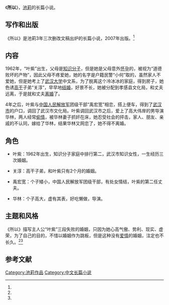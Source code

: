 {{Infobox book 
| 图像      = <!-- [[File:|200px]] -->
| 图像说明  = 
| 书名      = 《所以》
| 作者      = [[池莉|池莉]]
| 原名      = 
| 译者      = 
| 插图      = 
| 封面设计  = 
| 出版地    = 北京市
| 语言      = 简体中文
| 系列      = 
| 题材      = 
| 类型      = 长篇小说
| 出版者    = 人民文学出版社
| 出版日期  = 2007年2月1日
| 中文版    = 
| 媒介      = 印刷（平装书）
| 页数      = 278
| 开本      = 
| isbn      = 9787020060139
| oclc      = 
| 杜威十进制图书分类法= 
| 美国国会图书馆图书分类法= 
| 上一部作品= 
| 下一部作品= 
| 引用      = 
| 被引用    = 
}}

《'''所以'''》，[[池莉|池莉]]的长篇小说。

==写作和出版==
《所以》是池莉3年三次删改文稿出炉的长篇小说，2007年出版。<ref name="bee" />

==内容==
1962年，“叶紫”出生，父母是[[知识分子|知识分子]]，但是她是父母意外[[怀孕|怀孕]]的，被视为“道德败坏的产物”，因此父母不疼爱她，她的名字是户籍民警“小何”取的，虽然家人不爱她，但是她考上了[[武汉大学|武汉大学]]中文系，为了脱离这个冷冰冰的家庭，得到房子，她色诱[[高干|高干]]子弟“关淳”，早早地[[结婚|结婚]]，好景不长，她被分配到孝感县文化局，和丈夫远离，于是就和丈夫[[离婚|离婚]]了。

4年之后，叶紫与[[中国人民解放军|中国人民解放军]]团级干部“禹宏宽”相恋，搭上便车，得到了[[武汉市|武汉市]]的户口，调回了武汉市文化局。叶紫调回武汉市之后，爱上了高大伟岸的男导演华林，两人经常[[偷情|偷情]]，被华林妻子抓奸在床，她忍受社会的抨击，家人、朋友、亲戚的不认同，嫁给了华林，结果华林又网恋了，她不得不离婚。

==角色==
*叶紫：1962年出生，知识分子家庭中排行第二，武汉市知识女性，一生经历三次婚姻。

*关淳：高干子弟，和叶紫只有2个月的婚姻。

*禹宏宽：个子矮小，中国人民解放军团级干部，有处女情结，叶紫的第二任丈夫。

*华林：个子高大，虚有其表，好吃懒做，导演。

==主题和风格==
《所以》描写主人公“叶紫”三段失败的婚姻，只因为她心高气傲、势利、现实、虚荣，为了自己的目的，不惜以婚姻作为跳板，但是这种没有[[爱情|爱情]]的婚姻，注定也不长久。<ref name="at" /><ref name="fox" />

==参考文献==
{{reflist|refs=
<ref name="bee">{{cite web |url=http://news.sina.com.cn/c/edu/2007-03-21/030011456544s.shtml |title=因为池莉《所以》走红 |date=2007-03-21 |accessdate=2014-02-01 |work=新浪 |archive-date=2014-02-02 |archive-url=https://web.archive.org/web/20140202212552/http://news.sina.com.cn/c/edu/2007-03-21/030011456544s.shtml |dead-url=no }}</ref>
<ref name="at">{{cite web |url=http://www.cnr.cn/library/xssj/200703/t20070322_504425594.html |title=池莉《所以》 |date=2007-03-22 |accessdate=2014-02-01 |work=中国广播网 |archive-date=2016-03-07 |archive-url=https://web.archive.org/web/20160307065649/http://www.cnr.cn/library/xssj/200703/t20070322_504425594.html |dead-url=no }}</ref>
<ref name="fox">{{cite web |url=http://www.chinawriter.com.cn/2007/2007-03-01/22310.html |title=池莉：太多因为，于是《所以》 |date=2007-03-01 |accessdate=2014-02-01 |work=国际在线 |archive-date=2015-09-23 |archive-url=https://web.archive.org/web/20150923202915/http://www.chinawriter.com.cn/2007/2007-03-01/22310.html |dead-url=no }}</ref>
}}

{{池莉作品}}

{{DEFAULTSORT:S所}}
[[Category:池莉作品|Category:池莉作品]]
[[Category:中文长篇小说|Category:中文长篇小说]]